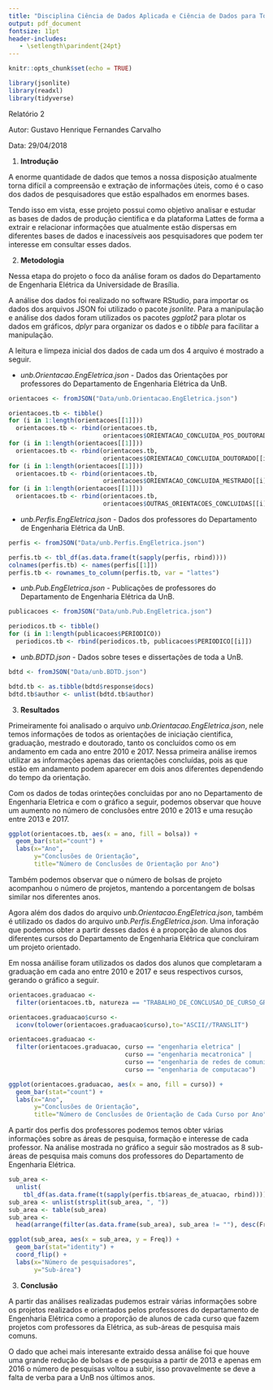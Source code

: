 ```yaml
---
title: "Disciplina Ciência de Dados Aplicada e Ciência de Dados para Todos"
output: pdf_document
fontsize: 11pt
header-includes:
   - \setlength\parindent{24pt}
---
```


```r
knitr::opts_chunk$set(echo = TRUE)
```

```r
library(jsonlite)
library(readxl)
library(tidyverse)
```







\hfill Relatório 2

\hfill Autor: Gustavo Henrique Fernandes Carvalho

\hfill Data: 29/04/2018


1. **Introdução**

A enorme quantidade de dados que temos a nossa disposição atualmente torna difícil a compreensão e extração de informações úteis, como é o caso dos dados de pesquisadores que estão espalhados em enormes bases.

Tendo isso em vista, esse projeto possui como objetivo analisar e estudar as bases de dados de produção cientifica e da plataforma Lattes de forma a extrair e relacionar informações que atualmente estão dispersas em diferentes bases de dados e inacessíveis aos pesquisadores que podem ter interesse em consultar esses dados.


2. **Metodologia**

Nessa etapa do projeto o foco da análise foram os dados do Departamento de Engenharia Elétrica da Universidade de Brasília.

A análise dos dados foi realizado no software RStudio, para importar os dados dos arquivos JSON foi utilizado o pacote *jsonlite*. Para a manipulação e análise dos dados foram utilizados os pacotes *ggplot2* para plotar os dados em gráficos, *dplyr* para organizar os dados e o *tibble* para facilitar a manipulação.

A leitura e limpeza inicial dos dados de cada um dos 4 arquivo é mostrado a seguir.

* *unb.Orientacao.EngEletrica.json* - Dados das Orientações por professores do Departamento de Engenharia Elétrica da UnB.
```r
orientacoes <- fromJSON("Data/unb.Orientacao.EngEletrica.json")

orientacoes.tb <- tibble()
for (i in 1:length(orientacoes[[1]]))
  orientacoes.tb <- rbind(orientacoes.tb,
                          orientacoes$ORIENTACAO_CONCLUIDA_POS_DOUTORADO[[i]])
for (i in 1:length(orientacoes[[1]]))
  orientacoes.tb <- rbind(orientacoes.tb,
                          orientacoes$ORIENTACAO_CONCLUIDA_DOUTORADO[[i]])
for (i in 1:length(orientacoes[[1]]))
  orientacoes.tb <- rbind(orientacoes.tb,
                          orientacoes$ORIENTACAO_CONCLUIDA_MESTRADO[[i]])
for (i in 1:length(orientacoes[[1]]))
  orientacoes.tb <- rbind(orientacoes.tb,
                          orientacoes$OUTRAS_ORIENTACOES_CONCLUIDAS[[i]])
```

* *unb.Perfis.EngEletrica.json* - Dados dos professores do Departamento de Engenharia Elétrica da UnB.
```r
perfis <- fromJSON("Data/unb.Perfis.EngEletrica.json")

perfis.tb <- tbl_df(as.data.frame(t(sapply(perfis, rbind))))
colnames(perfis.tb) <- names(perfis[[1]])
perfis.tb <- rownames_to_column(perfis.tb, var = "lattes")
```

* *unb.Pub.EngEletrica.json* - Publicações de professores do Departamento de Engenharia Elétrica da UnB.
```r
publicacoes <- fromJSON("Data/unb.Pub.EngEletrica.json")

periodicos.tb <- tibble()
for (i in 1:length(publicacoes$PERIODICO))
  periodicos.tb <- rbind(periodicos.tb, publicacoes$PERIODICO[[i]])
```

* *unb.BDTD.json* - Dados sobre teses e dissertações de toda a UnB.
```r
bdtd <- fromJSON("Data/unb.BDTD.json")

bdtd.tb <- as.tibble(bdtd$response$docs)
bdtd.tb$author <- unlist(bdtd.tb$author)
```




3. **Resultados**

Primeiramente foi analisado o arquivo *unb.Orientacao.EngEletrica.json*, nele temos informações de todos as orientações de iniciação cientifica, graduação, mestrado e doutorado, tanto os concluídos como os em andamento em cada ano entre 2010 e 2017. Nessa primeira análise iremos utilizar as informações apenas das orientações concluídas, pois as que estão em andamento podem aparecer em dois anos diferentes dependendo do tempo da orientação.

Com os dados de todas orinteções concluidas por ano no Departamento de Engenharia Eletrica e com o gráfico a seguir, podemos observar que houve um aumento no número de conclusões entre 2010 e 2013 e uma resução entre 2013 e 2017.


```r
ggplot(orientacoes.tb, aes(x = ano, fill = bolsa)) +
  geom_bar(stat="count") +
  labs(x="Ano",
       y="Conclusões de Orientação",
       title="Número de Conclusões de Orientação por Ano")
```
Também podemos observar que o número de bolsas de projeto acompanhou o número de projetos, mantendo a porcentangem de bolsas similar nos diferentes anos.

Agora além dos dados do arquivo *unb.Orientacao.EngEletrica.json*, também é utilizado os dados do arquivo *unb.Perfis.EngEletrica.json*. Uma inforação que podemos obter a partir desses dados é a proporção de alunos dos diferentes cursos do Departamento de Engenharia Elétrica que concluiram um projeto orientado.

Em nossa anáilise foram utilizados os dados dos alunos que completaram a graduação em cada ano entre 2010 e 2017 e seus respectivos cursos, gerando o gráfico a seguir.

```r
orientacoes.graduacao <-
  filter(orientacoes.tb, natureza == "TRABALHO_DE_CONCLUSAO_DE_CURSO_GRADUACAO")

orientacoes.graduacao$curso <-
  iconv(tolower(orientacoes.graduacao$curso),to="ASCII//TRANSLIT")

orientacoes.graduacao <-
  filter(orientacoes.graduacao, curso == "engenharia eletrica" |
                                curso == "engenharia mecatronica" |
                                curso == "engenharia de redes de comunicacoes" |
                                curso == "engenharia de computacao")

ggplot(orientacoes.graduacao, aes(x = ano, fill = curso)) +
  geom_bar(stat="count") +
  labs(x="Ano",
       y="Conclusões de Orientação",
       title="Número de Conclusões de Orientação de Cada Curso por Ano")
```

A partir dos perfis dos professores podemos temos obter várias informações sobre as áreas de pesquisa, formação e interesse de cada professor. Na análise mostrada no gráfico a seguir são mostrados as 8 sub-áreas de pesquisa mais comuns dos professores do Departamento de Engenharia Elétrica.

```r
sub_area <-
  unlist(
    tbl_df(as.data.frame(t(sapply(perfis.tb$areas_de_atuacao, rbind))))$sub_area)
sub_area <- unlist(strsplit(sub_area, ", "))
sub_area <- table(sub_area)
sub_area <-
  head(arrange(filter(as.data.frame(sub_area), sub_area != ""), desc(Freq)), 8)

ggplot(sub_area, aes(x = sub_area, y = Freq)) +
  geom_bar(stat="identity") +
  coord_flip() +
  labs(x="Número de pesquisadores",
       y="Sub-área")
```






3. **Conclusão**

A partir das análises realizadas pudemos estrair várias informações sobre os projetos realizados e orientados pelos professores do departamento de Engenharia Elétrica como a proporção de alunos de cada curso que fazem projetos com professores da Elétrica, as sub-áreas de pesquisa mais comuns.

O dado que achei mais interesante extraido dessa análise foi que houve uma grande redução de bolsas e de pesquisa a partir de 2013 e apenas em 2016 o número de pesquisas voltou a subir, isso provavelmente se deve a falta de verba para a UnB nos últimos anos.